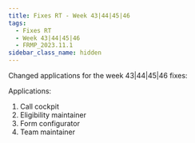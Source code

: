 ```yaml
---
title: Fixes RT - Week 43|44|45|46
tags:
  - Fixes RT
  - Week 43|44|45|46
  - FRMP_2023.11.1
sidebar_class_name: hidden
---
```


Changed applications for the week 43|44|45|46 fixes:

Applications:

1. Call cockpit
2. Eligibility maintainer
3. Form configurator
4. Team maintainer